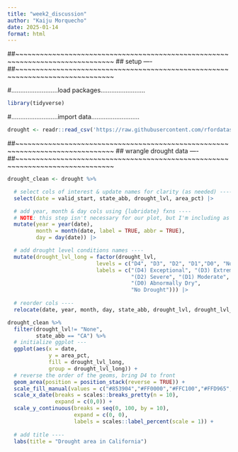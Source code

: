 ```yaml
---
title: "week2_discussion"
author: "Kaiju Morquecho"
date: 2025-01-14
format: html
---
```


##~~~~~~~~~~~~~~~~~~~~~~~~~~~~~~~~~~~~~~~~~~~~~~~~~~~~~~~~~~~~~~~~~~~~~~~~~~~~~~
##                                    setup                                 ----
##~~~~~~~~~~~~~~~~~~~~~~~~~~~~~~~~~~~~~~~~~~~~~~~~~~~~~~~~~~~~~~~~~~~~~~~~~~~~~~

#..........................load packages.........................
```r
library(tidyverse)
```

#..........................import data...........................

```r
drought <- readr::read_csv('https://raw.githubusercontent.com/rfordatascience/tidytuesday/main/data/2021/2021-07-20/drought.csv')
```
##~~~~~~~~~~~~~~~~~~~~~~~~~~~~~~~~~~~~~~~~~~~~~~~~~~~~~~~~~~~~~~~~~~~~~~~~~~~~~~
##                            wrangle drought data                          ----
##~~~~~~~~~~~~~~~~~~~~~~~~~~~~~~~~~~~~~~~~~~~~~~~~~~~~~~~~~~~~~~~~~~~~~~~~~~~~~~
```r
drought_clean <- drought %>%

  # select cols of interest & update names for clarity (as needed) ----
  select(date = valid_start, state_abb, drought_lvl, area_pct) |> 

  # add year, month & day cols using {lubridate} fxns ----
  # NOTE: this step isn't necessary for our plot, but I'm including as examples of how to extract different date elements from a object of class `Date` using {lubridate} ----
  mutate(year = year(date),
         month = month(date, label = TRUE, abbr = TRUE),
         day = day(date)) |>

  # add drought level conditions names ----
  mutate(drought_lvl_long = factor(drought_lvl,
                            levels = c("D4", "D3", "D2", "D1","D0", "None"),
                            labels = c("(D4) Exceptional", "(D3) Extreme",
                                       "(D2) Severe", "(D1) Moderate", 
                                       "(D0) Abnormally Dry", 
                                       "No Drought"))) |>
  
  # reorder cols ----
  relocate(date, year, month, day, state_abb, drought_lvl, drought_lvl_long, area_pct)
```

```r
drought_clean %>%
  filter(drought_lvl!= "None",
         state_abb == "CA") %>%
  # initialize ggplot ---
  ggplot(aes(x = date,
             y = area_pct,
             fill = drought_lvl_long,
             group = drought_lvl_long)) +
  # reverse the order of the geoms, bring D4 to front
  geom_area(position = position_stack(reverse = TRUE)) +
  scale_fill_manual(values = c("#853904","#FF0000","#FFC100","#FFD965","#FFFF00")) +
  scale_x_date(breaks = scales::breaks_pretty(n = 10),
               expand = c(0,0)) + 
  scale_y_continuous(breaks = seq(0, 100, by = 10),
                     expand = c(0, 0),
                     labels = scales::label_percent(scale = 1)) +
  
  # add title ----
  labs(title = "Drought area in California") 

  
  
  
```


